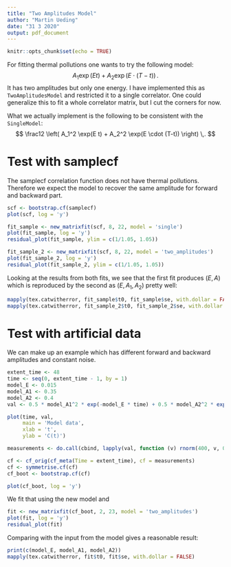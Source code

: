 ```yaml
---
title: "Two Amplitudes Model"
author: "Martin Ueding"
date: "31 3 2020"
output: pdf_document
---
```


```r
knitr::opts_chunk$set(echo = TRUE)
```

For fitting thermal pollutions one wants to try the following model:
$$
  A_1 \exp(E t) + A_2 \exp(E \cdot (T-t)) \,.
$$
It has two amplitudes but only one energy. I have implemented this as `TwoAmplitudesModel` and restricted it to a single correlator. One could generalize this to fit a whole correlator matrix, but I cut the corners for now.

What we actually implement is the following to be consistent with the `SingleModel`:
$$
  \frac12 \left( A_1^2 \exp(E t) + A_2^2 \exp(E \cdot (T-t)) \right) \,.
$$

# Test with samplecf

The samplecf correlation function does not have thermal pollutions. Therefore we expect the model to recover the same amplitude for forward and backward part.

```r
scf <- bootstrap.cf(samplecf)
plot(scf, log = 'y')
```

```r
fit_sample <- new_matrixfit(scf, 8, 22, model = 'single')
plot(fit_sample, log = 'y')
residual_plot(fit_sample, ylim = c(1/1.05, 1.05))
```

```r
fit_sample_2 <- new_matrixfit(scf, 8, 22, model = 'two_amplitudes')
plot(fit_sample_2, log = 'y')
residual_plot(fit_sample_2, ylim = c(1/1.05, 1.05))
```

Looking at the results from both fits, we see that the first fit produces $(E, A)$ which is reproduced by the second as $(E, A_1, A_2)$ pretty well:

```r
mapply(tex.catwitherror, fit_sample$t0, fit_sample$se, with.dollar = FALSE)
mapply(tex.catwitherror, fit_sample_2$t0, fit_sample_2$se, with.dollar = FALSE)
```

# Test with artificial data

We can make up an example which has different forward and backward amplitudes and constant noise.

```r
extent_time <- 48
time <- seq(0, extent_time - 1, by = 1)
model_E <- 0.015
model_A1 <- 0.35
model_A2 <- 0.4
val <- 0.5 * model_A1^2 * exp(-model_E * time) + 0.5 * model_A2^2 * exp(-model_E * (extent_time - time))
```

```r
plot(time, val,
     main = 'Model data',
     xlab = 't',
     ylab = 'C(t)')
```

```r
measurements <- do.call(cbind, lapply(val, function (v) rnorm(400, v, 0.01)))

cf <- cf_orig(cf_meta(Time = extent_time), cf = measurements)
cf <- symmetrise.cf(cf)
cf_boot <- bootstrap.cf(cf)

plot(cf_boot, log = 'y')
```

We fit that using the new model and 

```r
fit <- new_matrixfit(cf_boot, 2, 23, model = 'two_amplitudes')
plot(fit, log = 'y')
residual_plot(fit)
```

Comparing with the input from the model gives a reasonable result:

```r
print(c(model_E, model_A1, model_A2))
mapply(tex.catwitherror, fit$t0, fit$se, with.dollar = FALSE)
```

